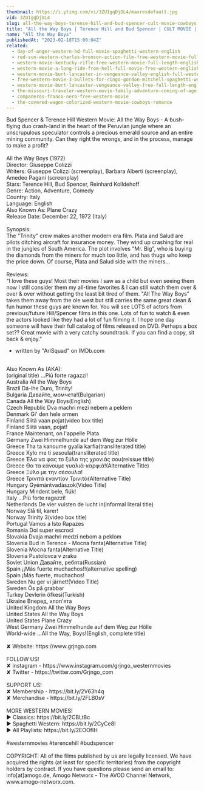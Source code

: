 ```yaml
---
thumbnail: https://i.ytimg.com/vi/3ZUIgqDjOL4/maxresdefault.jpg
vid: 3ZUIgqDjOL4
slug: all-the-way-boys-terence-hill-and-bud-spencer-cult-movie-cowboys
title: "All the Way Boys | Terence Hill and Bud Spencer | CULT MOVIE | Cowboys"
name: "All the Way Boys"
publishedAt: "2023-02-18T15:00:04Z"
related:
  - day-of-anger-western-hd-full-movie-spaghetti-western-english
  - red-sun-western-charles-bronson-action-film-free-western-movie-full-length-english-hd
  - western-movie-kentucky-rifle-free-western-movie-full-length-english-full-movies
  - western-movie-a-long-ride-from-hell-full-movie-free-western-english
  - western-movie-burt-lancaster-in-vengeance-valley-english-full-western-movie-free-classic-film
  - free-western-movie-3-bullets-for-ringo-gordon-mitchell-spaghetti-western-full-youtube-movie
  - western-movie-burt-lancaster-vengeance-valley-free-full-length-english-classic-cowboy-film
  - the-missouri-traveler-western-movie-family-adventure-coming-of-age-english-free-movie-full
  - companeros-franco-nero-free-western-movie
  - the-covered-wagon-colorized-western-movie-cowboys-romance
---
```


Bud Spencer & Terence Hill Western Movie: All the Way Boys - A bush-flying duo crash-land in the heart of the Peruvian jungle where an unscrupulous speculator controls a precious emerald source and an entire mining community. Can they right the wrongs, and in the process, manage to make a profit?<br />
<br />
All the Way Boys (1972)<br />
Director: Giuseppe Colizzi<br />
Writers: Giuseppe Colizzi (screenplay), Barbara Alberti (screenplay), Amedeo Pagani (screenplay)<br />
Stars: Terence Hill, Bud Spencer, Reinhard Kolldehoff<br />
Genre: Action, Adventure, Comedy<br />
Country: Italy<br />
Language: English<br />
Also Known As: Plane Crazy<br />
Release Date: December 22, 1972 (Italy)<br />
<br />
Synopsis:<br />
The "Trinity" crew makes another modern era film. Plata and Salud are pilots ditching aircraft for insurance money. They wind up crashing for real in the jungles of South America. The plot involves "Mr. Big", who is buying the diamonds from the miners for much too little, and has thugs who keep the price down. Of course, Plata and Salud side with the miners...<br />
<br />
Reviews:<br />
"I love these guys! Most their movies I saw as a child but even seeing them now I still consider them my all-time favorites & I can still watch them over & over & over without getting the least bit tired of them. "All The Way Boys" takes them away from the ole west but still carries the same great clean & fun humor these guys are known for. You will see LOTS of actors from previous/future Hill/Spencer films in this one. Lots of fun to watch & even the actors looked like they had a lot of fun filming it. I hope one day someone will have their full catalog of films released on DVD. Perhaps a box set?? Great movie with a very catchy soundtrack. If you can find a copy, sit back & enjoy."<br />
- written by "AriSquad" on IMDb.com<br />
<br />
Also Known As (AKA):<br />
(original title) ...Più forte ragazzi!<br />
Australia All the Way Boys<br />
Brazil Dá-lhe Duro, Trinity!<br />
Bulgaria Давайте, момчета!(Bulgarian)<br />
Canada All the Way Boys(English)<br />
Czech Republic Dva machri mezi nebem a peklem<br />
Denmark Gi' den hele armen<br />
Finland Siitä vaan pojat(video box title)<br />
Finland Siitä vaan, pojat!<br />
France Maintenant, on l'appelle Plata<br />
Germany Zwei Himmelhunde auf dem Weg zur Hölle<br />
Greece Tha ta kanoume gyalia karfia(transliterated title)<br />
Greece Xylo me ti sesoula(transliterated title)<br />
Greece Έλα να φας το ξύλο της χρονιάς σου(reissue title)<br />
Greece Θα τα κάνουμε γυαλιά-καρφιά!(Alternative Title)<br />
Greece Ξύλο με την σέσουλα!<br />
Greece Τρινιτά εναντίον Τρινιτά(Alternative Title)<br />
Hungary Gyémántvadászok(Video Title)<br />
Hungary Mindent bele, fiúk!<br />
Italy ...Più forte ragazzi!<br />
Netherlands De vier vuisten de lucht in(informal literal title)<br />
Norway Slå til, karer!<br />
Norway Trinity 3(video box title)<br />
Portugal Vamos a Isto Rapazes<br />
Romania Doi super escroci<br />
Slovakia Dvaja machri medzi nebom a peklom<br />
Slovenia Bud in Terence - Mocna fanta(Alternative Title)<br />
Slovenia Mocna fanta(Alternative Title)<br />
Slovenia Pustolovca v zraku<br />
Soviet Union Давайте, ребята(Russian)<br />
Spain ¡¡Más fuerte muchachos!!(alternative spelling)<br />
Spain ¡Más fuerte, muchachos!<br />
Sweden Nu ger vi järnet!(Video Title)<br />
Sweden Ös på grabbar<br />
Turkey Devlerin öfkesi(Turkish)<br />
Ukraine Вперед, хлоп'ята<br />
United Kingdom All the Way Boys<br />
United States All the Way Boys<br />
United States Plane Crazy<br />
West Germany Zwei Himmelhunde auf dem Weg zur Hölle<br />
World-wide ...All the Way, Boys!(English, complete title)<br />
<br />
✘ Website: https://www.grjngo.com<br />
<br />
FOLLOW US!<br />
✘ Instagram - https://www.instagram.com/grjngo_westernmovies<br />
✘ Twitter - https://twitter.com/Grjngo_com<br />
<br />
SUPPORT US!<br />
✘ Membership - https://bit.ly/2V63h4q<br />
✘ Merchandise - https://bit.ly/2FLB0sV<br />
<br />
MORE WESTERN MOVIES! <br />
► Classics: https://bit.ly/2CBLt8c <br />
► Spaghetti Western: https://bit.ly/2CyCe8I <br />
► All Playlists: https://bit.ly/2EOOfIH <br />
<br />
#westernmovies #terencehill #budspencer<br />
<br />
COPYRIGHT: All of the films published by us are legally licensed. We have acquired the rights (at least for specific territories) from the copyright holders by contract. If you have questions please send an email to: info[at]amogo.de, Amogo Networx - The AVOD Channel Network, www.amogo-networx.com.